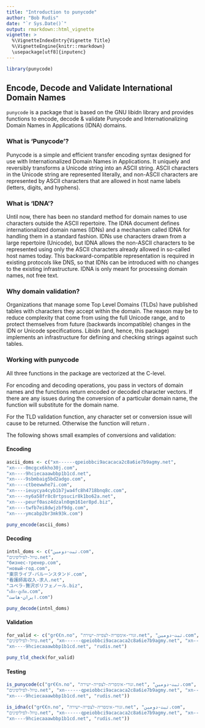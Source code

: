 ```yaml
---
title: "Introduction to punycode"
author: "Bob Rudis"
date: "`r Sys.Date()`"
output: rmarkdown::html_vignette
vignette: >
  %\VignetteIndexEntry{Vignette Title}
  %\VignetteEngine{knitr::rmarkdown}
  \usepackage[utf8]{inputenc}
---
```

```r
library(punycode)
```
## Encode, Decode and Validate International Domain Names
`punycode` is a package that is based on the GNU libidn \url{http://www.gnu.org/software/libidn/}
library and provides functions to encode, decode & validate Punycode and
Internationalizing Domain Names in Applications (IDNA) domains.

### What is 'Punycode'?

Punycode is a simple and efficient transfer encoding syntax designed for use
with Internationalized Domain Names in Applications. It uniquely and
reversibly transforms a Unicode string into an ASCII string. ASCII
characters in the Unicode string are represented literally, and non-ASCII
characters are represented by ASCII characters that are allowed in host
name labels (letters, digits, and hyphens).

### What is 'IDNA'?

Until now, there has been no standard method for domain names to use
characters outside the ASCII repertoire. The IDNA document defines
internationalized domain names (IDNs) and a mechanism called IDNA for
handling them in a standard fashion. IDNs use characters drawn from a
large repertoire (Unicode), but IDNA allows the non-ASCII characters to be
represented using only the ASCII characters already allowed in so-called
host names today. This backward-compatible representation is required in
existing protocols like DNS, so that IDNs can be introduced with no changes
to the existing infrastructure. IDNA is only meant for processing domain
names, not free text.

### Why domain validation?

Organizations that manage some Top Level Domains (TLDs) have published
tables with characters they accept within the domain. The reason may be to
reduce complexity that come from using the full Unicode range, and to
protect themselves from future (backwards incompatible) changes in the
IDN or Unicode specifications. Libidn (and, hence, this package) implements
an infrastructure for defining and checking strings against such tables.

### Working with punycode

All three functions in the package are vectorized at the C-level. 

For encoding and decoding operations, you pass in vectors of domain names and the functions return
encoded or decoded character vectors. If there are any issues during the conversion
of a particular domain name, the function will substitute \code{"Invalid"} for the
domain name. 

For the TLD validation function, any character set or conversion issue will cause \code{FALSE} to 
be returned. Otherwise the function will return \code{TRUE}.

The following shows small examples of conversions and validation:

#### Encoding
```r
ascii_doms <- c("xn------qpeiobbci9acacaca2c8a6ie7b9agmy.net",
"xn----0mcgcx6kho30j.com",
"xn----9hciecaaawbbp1b1cd.net",
"xn----9sbmbaig5bd2adgo.com",
"xn----ctbeewwhe7i.com",
"xn----ieuycya4cyb1b7jwa4fc8h4718bnq8c.com",
"xn----ny6a58fr8c8rtpsucir8k1bo62a.net",
"xn----peurf0asz4dzaln0qm161er8pd.biz",
"xn----twfb7ei8dwjzbf9dg.com",
"xn----ymcabp2br3mk93k.com")

puny_encode(ascii_doms)
```

#### Decoding

```r
intnl_doms <- c("ثبت-دومین.com",
"טיול-לפיליפינים.net",
"бизнес-тренер.com",
"новый-год.com",
"東京ライブ-バルーンスタンド.com",
"看護師高収入-求人.net",
"ユベラ-贅沢ポリフェノール.biz",
"เด็ก-ภูเก็ต.com",
"ایران-هاست.com")

puny_decode(intnl_doms)
```

#### Validation

```r
for_valid <- c("gr€€n.no", "זגורי-אימפריה-לצפייה-ישירה.net", "ثبت-دومین.com",
"טיול-לפיליפינים.net", "xn------qpeiobbci9acacaca2c8a6ie7b9agmy.net", "xn----0mcgcx6kho30j.com",
"xn----9hciecaaawbbp1b1cd.net", "rudis.net")

puny_tld_check(for_valid)
```

#### Testing

```r
is_punycode(c("gr€€n.no", "זגורי-אימפריה-לצפייה-ישירה.net", "ثبت-دومین.com",
"טיול-לפיליפינים.net", "xn------qpeiobbci9acacaca2c8a6ie7b9agmy.net", "xn----0mcgcx6kho30j.com",
"xn----9hciecaaawbbp1b1cd.net", "rudis.net"))

is_idna(c("gr€€n.no", "זגורי-אימפריה-לצפייה-ישירה.net", "ثبت-دومین.com",
"טיול-לפיליפינים.net", "xn------qpeiobbci9acacaca2c8a6ie7b9agmy.net", "xn----0mcgcx6kho30j.com",
"xn----9hciecaaawbbp1b1cd.net", "rudis.net"))
```
